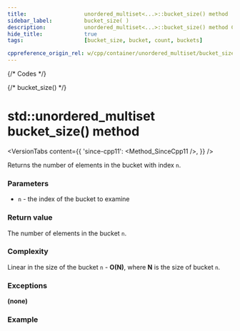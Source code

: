 ```yaml
---
title:					unordered_multiset<...>::bucket_size() method
sidebar_label:			bucket_size( )
description:			unordered_multiset<...>::bucket_size() method C++ documentation
hide_title:				true
tags:					[bucket_size, bucket, count, buckets]

cppreference_origin_rel: w/cpp/container/unordered_multiset/bucket_size
---
```



{/* Codes */}

{/* bucket_size() */}

# std::unordered_multiset bucket_size() method

<VersionTabs content={{
    'since-cpp11': <Method_SinceCpp11 />,
    }} />

Returns the number of elements in the bucket with index `n`.

### Parameters

 - `n` - the index of the bucket to examine

### Return value

The number of elements in the bucket `n`.

### Complexity

Linear in the size of the bucket `n` - **O(N)**, where **N** is the size of bucket `n`.

### Exceptions

**(none)**

### Example

<ImproveSection />
